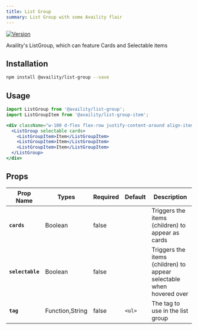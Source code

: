 ```yaml
---
title: List Group
summary: List Group with some Availity flair
---
```


[![Version](https://img.shields.io/npm/v/@availity/list-group.svg?style=for-the-badge)](https://www.npmjs.com/package/@availity/list-group)

Availity's ListGroup, which can feature Cards and Selectable items

## Installation

```bash
npm install @availity/list-group --save
```

## Usage

```jsx live=true
import ListGroup from '@availity/list-group';
import ListGroupItem from '@availity/list-group-item';

<div className="w-100 d-flex flex-row justify-content-around align-items-center">
  <ListGroup selectable cards>
    <ListGroupItem>Item</ListGroupItem>
    <ListGroupItem>Item</ListGroupItem>
    <ListGroupItem>Item</ListGroupItem>
  </ListGroup>
</div>
```

## Props

| Prop Name        | Types           | Required | Default  | Description                                                                            |
| -------------    | -------         | -------- | -------- | -------------------------------------------------------------------------------------- |
| **`cards`**      | Boolean         | false    |          | Triggers the items (children) to appear as cards                                       |
| **`selectable`** | Boolean         | false    |          | Triggers the items (children) to appear selectable when hovered over                   |
| **`tag`**        | Function,String | false    | `<ul>`   | The tag to use in the list group                                                       |
